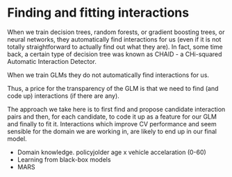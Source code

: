 # Finding and fitting interactions

When we train decision trees, random forests, or gradient boosting trees, or neural networks, they automatically find interactions for us (even if it is not totally straightforward to actually find out what they are). In fact, some time back, a certain type of decision tree was known as CHAID - a CHi-squared Automatic Interaction Detector.

When we train GLMs they do not automatically find interactions for us.

Thus, a price for the transparency of the GLM is that we need to find (and code up) interactions (if there are any).

The approach we take here is to first find and propose candidate interaction pairs and then, for each candidate, to code it up as a feature for our GLM and finally to fit it. Interactions which improve CV performance and seem sensible for the domain we are working in, are likely to end up in our final model.

-   Domain knowledge. policyjolder age x vehicle accelaration (0-60)
-   Learning from black-box models
-   MARS
